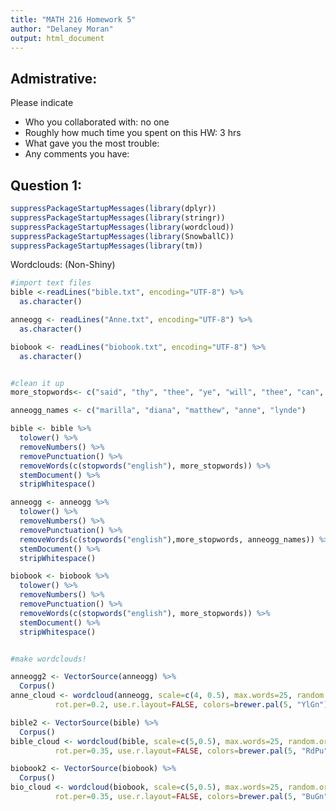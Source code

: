 ```yaml
---
title: "MATH 216 Homework 5"
author: "Delaney Moran"
output: html_document
---
```



## Admistrative:

Please indicate

* Who you collaborated with: no one
* Roughly how much time you spent on this HW: 3 hrs
* What gave you the most trouble:
* Any comments you have: 


## Question 1:



```r
suppressPackageStartupMessages(library(dplyr))
suppressPackageStartupMessages(library(stringr))
suppressPackageStartupMessages(library(wordcloud))
suppressPackageStartupMessages(library(SnowballC))
suppressPackageStartupMessages(library(tm))
```


Wordclouds: (Non-Shiny)
```r
#import text files
bible <-readLines("bible.txt", encoding="UTF-8") %>%
  as.character()

anneogg <- readLines("Anne.txt", encoding="UTF-8") %>%
  as.character()

biobook <- readLines("biobook.txt", encoding="UTF-8") %>%
  as.character()


#clean it up
more_stopwords<- c("said", "thy", "thee", "ye", "will", "thee", "can", "shall", "hath", "one", "now", "dont", "mrs", "im", "also", "thou", "will", "go", "going", "mr", "shalt", "much", "upon", "us", "even", "get", "say", "unto", "went", "saith", "therefore", "just", "hast", "ive", "didnt", "id", "isnt", "got", "o", "oh")

anneogg_names <- c("marilla", "diana", "matthew", "anne", "lynde")

bible <- bible %>% 
  tolower() %>%
  removeNumbers() %>%
  removePunctuation() %>%
  removeWords(c(stopwords("english"), more_stopwords)) %>%
  stemDocument() %>%
  stripWhitespace()

anneogg <- anneogg %>% 
  tolower() %>%
  removeNumbers() %>%
  removePunctuation() %>%
  removeWords(c(stopwords("english"),more_stopwords, anneogg_names)) %>%
  stemDocument() %>%
  stripWhitespace()

biobook <- biobook %>% 
  tolower() %>%
  removeNumbers() %>%
  removePunctuation() %>%
  removeWords(c(stopwords("english"), more_stopwords)) %>%
  stemDocument() %>%
  stripWhitespace()


#make wordclouds!

anneogg2 <- VectorSource(anneogg) %>% 
  Corpus()
anne_cloud <- wordcloud(anneogg, scale=c(4, 0.5), max.words=25, random.order=FALSE,
          rot.per=0.2, use.r.layout=FALSE, colors=brewer.pal(5, "YlGn"))

bible2 <- VectorSource(bible) %>% 
  Corpus()
bible_cloud <- wordcloud(bible, scale=c(5,0.5), max.words=25, random.order=FALSE,
          rot.per=0.35, use.r.layout=FALSE, colors=brewer.pal(5, "RdPu"))

biobook2 <- VectorSource(biobook) %>% 
  Corpus()
bio_cloud <- wordcloud(biobook, scale=c(5,0.5), max.words=25, random.order=FALSE,
          rot.per=0.35, use.r.layout=FALSE, colors=brewer.pal(5, "BuGn"))



```


